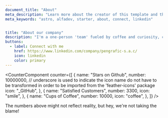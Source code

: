 ```yaml
---
document_title: "About"
meta_description: "Learn more about the creator of this template and the services provided."
meta_keywords: "astro, alfadev, starter, about, connect, linkedin"


title: "About our company"
description: "I'm a one-person 'team' fueled by coffee and curiosity, crafting efficient, no-nonsense solutions to tackle your business challenges. No corporate fluff, just great code."
buttons:
  - label: Connect with me
    href: https://www.linkedin.com/company/pengrafic-s.a.c/
    icon: linkedin
    color: primary
---
```


<CounterComponent
  counter={[
    {
      name: "Stars on Github",
      number: 10000000,
      // underscore is used to indicate the icon name do not have to be transformed in order to be imported from the 'feather-icons' package
      icon: "_GitHub",
    },
    {
      name: "Satisfied Customers",
      number: 3300,
      icon: "smile",
    },
    {
      name: "Cups of Coffee",
      number: 10000,
      icon: "coffee",
    },
  ]}
/>

<p class="text-text-disabled text-sm text-center mt-4">The numbers above might not reflect reality, but hey, we're not taking the blame!</p>
<br/>

